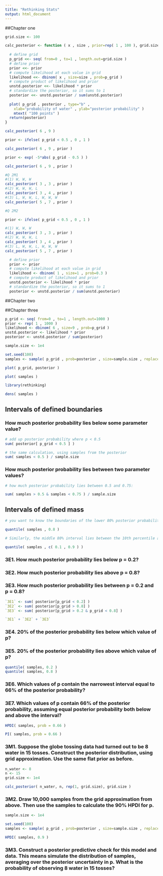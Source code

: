 ```yaml
---
title: "Rethinking Stats"
output: html_document
---
```


##Chapter one 

```r

grid.size <- 100

calc_posterior <- function ( x , size , prior=rep( 1 , 100 ), grid.size ) {
  
  # define grid
  p_grid <<- seq( from=0 , to=1 , length.out=grid.size )
  # define prior
  prior <<- prior
  # compute likelihood at each value in grid
  likelihood <<- dbinom( x , size=size , prob=p_grid )
  # compute product of likelihood and prior
  unstd.posterior <<- likelihood * prior
  # standardize the posterior, so it sums to 1
  posterior <<- unstd.posterior / sum(unstd.posterior)
  
  plot( p_grid , posterior , type="b" ,
    xlab="probability of water" , ylab="posterior probability" )
    mtext( "100 points" )
  return(posterior)
}
```

```r

calc_posterior( 6 , 9 )

```

```r
prior <- ifelse( p_grid < 0.5 , 0 , 1 )

calc_posterior( 6 , 9 , prior )

prior <- exp( -5*abs( p_grid - 0.5 ) )

calc_posterior( 6 , 9 , prior )

```

```r
#Q 2M1
#(1) W, W, W
calc_posterior( 3 , 3 , prior )
#(2) W, W, W, L
calc_posterior( 3 , 4 , prior )
#(3) L, W, W, L, W, W, W
calc_posterior( 5 , 7 , prior )

```

```r
#Q 2M2

prior <- ifelse( p_grid < 0.5 , 0 , 1 )

#(1) W, W, W
calc_posterior( 3 , 3 , prior )
#(2) W, W, W, L
calc_posterior( 3 , 4 , prior )
#(3) L, W, W, L, W, W, W
calc_posterior( 5 , 7 , prior )

```

```r

  # define prior
  prior <- prior
  # compute likelihood at each value in grid
  likelihood <- dbinom( 1 , size=1 , prob=0.3 )
  # compute product of likelihood and prior
  unstd.posterior <- likelihood * prior
  # standardize the posterior, so it sums to 1
  posterior <- unstd.posterior / sum(unstd.posterior)

```

##Chapter two

##Chapter three

```r
p_grid <- seq( from=0 , to=1 , length.out=1000 )
prior <- rep( 1 , 1000 )
likelihood <- dbinom( 6 , size=9 , prob=p_grid )
unstd.posterior <- likelihood * prior
posterior <- unstd.posterior / sum(posterior)

sample.size <- 1e4

set.seed(100)
samples <- sample( p_grid , prob=posterior , size=sample.size , replace=TRUE )

```


```r
plot( p_grid, posterior )

plot( samples )

```

```r
library(rethinking)

dens( samples )

```

## Intervals of defined boundaries

### How much posterior probability lies below some parameter value?

```r
# add up posterior probability where p < 0.5
sum( posterior[ p_grid < 0.5 ] )

# the same calculation, using samples from the posterior
sum( samples < 0.5 ) / sample.size

```

### How much posterior probability lies between two parameter values?

```r
# how much posterior probability lies between 0.5 and 0.75:

sum( samples > 0.5 & samples < 0.75 ) / sample.size

```

## Intervals of defined mass

```r
# you want to know the boundaries of the lower 80% posterior probability. You know this interval starts at p = 0. To find out where it stops, think of the samples as data and ask where the 80th percentile lies.

quantile( samples , 0.8 )

# Similarly, the middle 80% interval lies between the 10th percentile and the 90th percentile. These boundaries are found using the same approach

quantile( samples , c( 0.1 , 0.9 ) )

```


### 3E1. How much posterior probability lies below p = 0.2?
### 3E2. How much posterior probability lies above p = 0.8?
### 3E3. How much posterior probability lies between p = 0.2 and p = 0.8?

```r
`3E1` <- sum( posterior[p_grid < 0.2] )
`3E2` <- sum( posterior[p_grid > 0.8] )
`3E3` <- sum( posterior[p_grid > 0.2 & p_grid < 0.8] )

`3E1` + `3E2` + `3E3` 
```

### 3E4. 20% of the posterior probability lies below which value of p?
### 3E5. 20% of the posterior probability lies above which value of p?

```r
quantile( samples, 0.2 )
quantile( samples, 0.8 )

```

### 3E6. Which values of p contain the narrowest interval equal to 66% of the posterior probability?
### 3E7. Which values of p contain 66% of the posterior probability, assuming equal posterior probability both below and above the interval?

```r

HPDI( samples, prob = 0.66 )

PI( samples, prob = 0.66 )

```

### 3M1. Suppose the globe tossing data had turned out to be 8 water in 15 tosses. Construct the posterior distribution, using grid approximation. Use the same flat prior as before.

```r
n_water <- 8
n <- 15
grid.size <- 1e4

calc_posterior( n_water, n, rep(1, grid.size), grid.size )

```

### 3M2. Draw 10,000 samples from the grid approximation from above. Then use the samples to calculate the 90% HPDI for p.

```r

sample.size <- 1e4

set.seed(100)
samples <- sample( p_grid , prob=posterior , size=sample.size , replace=TRUE )

HPDI( samples, 0.9 )

```

### 3M3. Construct a posterior predictive check for this model and data. This means simulate the distribution of samples, averaging over the posterior uncertainty in p. What is the probability of observing 8 water in 15 tosses?








